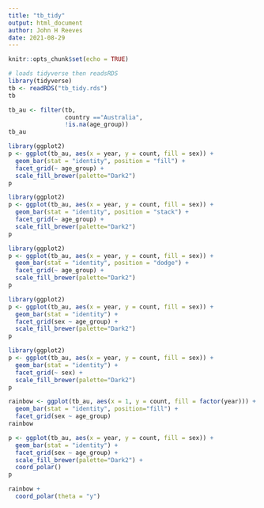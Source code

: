 ```yaml
---
title: "tb_tidy"
output: html_document
author: John H Reeves
date: 2021-08-29
---
```


```r
knitr::opts_chunk$set(echo = TRUE)
```

```r
# loads tidyverse then readsRDS
library(tidyverse)
tb <- readRDS("tb_tidy.rds")
tb
```
```r
tb_au <- filter(tb,
                country =="Australia",
                !is.na(age_group))
tb_au
```



```r
library(ggplot2)
p <- ggplot(tb_au, aes(x = year, y = count, fill = sex)) +
  geom_bar(stat = "identity", position = "fill") +
  facet_grid(~ age_group) +
  scale_fill_brewer(palette="Dark2")
p
```
```r
library(ggplot2)
p <- ggplot(tb_au, aes(x = year, y = count, fill = sex)) +
  geom_bar(stat = "identity", position = "stack") +
  facet_grid(~ age_group) +
  scale_fill_brewer(palette="Dark2")
p
```

```r
library(ggplot2)
p <- ggplot(tb_au, aes(x = year, y = count, fill = sex)) +
  geom_bar(stat = "identity", position = "dodge") +
  facet_grid(~ age_group) +
  scale_fill_brewer(palette="Dark2")
p
```
```r
library(ggplot2)
p <- ggplot(tb_au, aes(x = year, y = count, fill = sex)) +
  geom_bar(stat = "identity") +
  facet_grid(sex ~ age_group) +
  scale_fill_brewer(palette="Dark2")
p
```


```r
library(ggplot2)
p <- ggplot(tb_au, aes(x = year, y = count, fill = sex)) +
  geom_bar(stat = "identity") +
  facet_grid(~ sex) +
  scale_fill_brewer(palette="Dark2")
p
```

```r
rainbow <- ggplot(tb_au, aes(x = 1, y = count, fill = factor(year))) +
  geom_bar(stat = "identity", position="fill") +
  facet_grid(sex ~ age_group) 
rainbow
```
```r
p <- ggplot(tb_au, aes(x = year, y = count, fill = sex)) +
  geom_bar(stat = "identity") +
  facet_grid(sex ~ age_group) +
  scale_fill_brewer(palette="Dark2") + 
  coord_polar() 
p
```
```r
rainbow +
  coord_polar(theta = "y")
```

